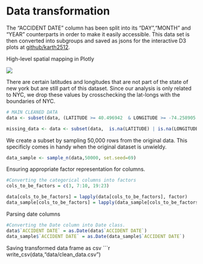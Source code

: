 # Data transformation

The "ACCIDENT DATE" column has been split into its "DAY","MONTH" and "YEAR" counterparts in order to make it easily accessible. This data set is then converted into subgroups and saved as jsons for the interactive D3 plots at [github/karth2512](https://github.com/karth2512/EDAV-INTERACTIVE).  

High-level spatial mapping in Plotly

![](data/media/map.png)

There are certain latitudes and longitudes that are not part of the state of new york but are still part of this dataset. Since our analysis is only related to NYC, we drop these values by crosschecking the lat-longs with the boundaries of NYC.

```r
# MAIN CLEANED DATA
data <- subset(data, (LATITUDE >= 40.496942  & LONGITUDE >= -74.258905 & LATITUDE <= 40.882507  & LONGITUDE <= -73.789791))

missing_data <- data <- subset(data,  is.na(LATITUDE) | is.na(LONGITUDE) | (LATITUDE >= 40.496942  & LONGITUDE >= -74.258905 & LATITUDE <= 40.882507  & LONGITUDE <= -73.789791))
```

We create a subset by sampling 50,000 rows from the original data. This specificly comes in handy when the original dataset is unwieldy.
```r
data_sample <- sample_n(data,50000, set.seed=69)
```

Ensuring appropriate factor representation for columns.
```r
#Converting the categorical columns into factors
cols_to_be_factors = c(3, 7:10, 19:23)

data[cols_to_be_factors] = lapply(data[cols_to_be_factors], factor)
data_sample[cols_to_be_factors] = lapply(data_sample[cols_to_be_factors], factor)
```

Parsing date columns 
```r
#Converting the Date column into Date class.
data$`ACCIDENT DATE` = as.Date(data$`ACCIDENT DATE`)
data_sample$`ACCIDENT DATE` = as.Date(data_sample$`ACCIDENT DATE`)
```

Saving transformed data frame as csv
```r
write_csv(data,"data/clean_data.csv")

